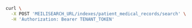 <CodeGroup>

```bash cURL
curl \
  -X POST 'MEILISEARCH_URL/indexes/patient_medical_records/search' \
  -H 'Authorization: Bearer TENANT_TOKEN'
```
</CodeGroup>